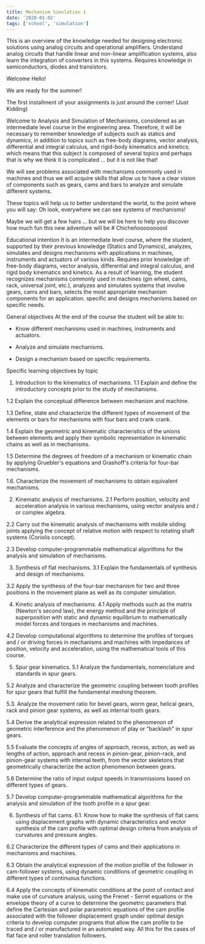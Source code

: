 ```yaml
---
title: Mechanism Simulation 1
date: '2020-01-02'
tags: ['school', 'simulation']
---
```



This is an overview of the knowledge needed for designing electronic solutions using analog circuits and operational amplifiers. Understand analog circuits that handle linear and non-linear amplification systems, also learn the integration of converters in this systems. Requires knowledge in semiconductors, diodes and transistors.



Welcome
Hello!

We are ready for the summer!

The first installment of your assignments is just around the corner! (Just Kidding)

Welcome to Analysis and Simulation of Mechanisms, considered as an intermediate level course in the engineering area. Therefore, it will be necessary to remember knowledge of subjects such as statics and dynamics, in addition to topics such as free-body diagrams, vector analysis, differential and integral calculus, and rigid-body kinematics and kinetics; which means that this subject is composed of several topics and perhaps that is why we think it is complicated ... but it is not like that!

We will see problems associated with mechanisms commonly used in machines and thus we will acquire skills that allow us to have a clear vision of components such as gears, cams and bars to analyze and simulate different systems.

These topics will help us to better understand the world, to the point where you will say: Oh look, everywhere we can see systems of mechanisms!

Maybe we will get a few hairs ... but we will be here to help you discover how much fun this new adventure will be # Chicheñoooooooool


Educational intention
It is an intermediate level course, where the student, supported by their previous knowledge (Statics and Dynamics), analyzes, simulates and designs mechanisms with applications in machines, instruments and actuators of various kinds. Requires prior knowledge of: free-body diagrams, vector analysis, differential and integral calculus, and rigid body kinematics and kinetics. As a result of learning, the student recognizes mechanisms commonly used in machines (gin wheel, cams, rack, universal joint, etc.), analyzes and simulates systems that involve gears, cams and bars, selects the most appropriate mechanism components for an application. specific and designs mechanisms based on specific needs.

General objectives
At the end of the course the student will be able to:

- Know different mechanisms used in machines, instruments and actuators.

- Analyze and simulate mechanisms.

- Design a mechanism based on specific requirements.

Specific learning objectives by topic
1. Introduction to the kinematics of mechanisms.
1.1 Explain and define the introductory concepts prior to the study of mechanisms.

1.2 Explain the conceptual difference between mechanism and machine.

1.3 Define, state and characterize the different types of movement of the elements or bars for mechanisms with four bars and crank crank.

1.4 Explain the geometric and kinematic characteristics of the unions between elements and apply their symbolic representation in kinematic chains as well as in mechanisms.

1.5 Determine the degrees of freedom of a mechanism or kinematic chain by applying Gruebler's equations and Grashoff's criteria for four-bar mechanisms.

1.6. Characterize the movement of mechanisms to obtain equivalent mechanisms.

 

2. Kinematic analysis of mechanisms.
2.1 Perform position, velocity and acceleration analysis in various mechanisms, using vector analysis and / or complex algebra.

 2.2 Carry out the kinematic analysis of mechanisms with mobile sliding joints applying the concept of relative motion with respect to rotating shaft systems (Coriolis concept).

2.3 Develop computer-programmable mathematical algorithms for the analysis and simulation of mechanisms.

 

3. Synthesis of flat mechanisms.
3.1 Explain the fundamentals of synthesis and design of mechanisms.

3.2 Apply the synthesis of the four-bar mechanism for two and three positions in the movement plane as well as its computer simulation.

 

4. Kinetic analysis of mechanisms.
 4.1 Apply methods such as the matrix (Newton's second law), the energy method and the principle of superposition with static and dynamic equilibrium to mathematically model forces and torques in mechanisms and machines.

4.2 Develop computational algorithms to determine the profiles of torques and / or driving forces in mechanisms and machines with impedances of position, velocity and acceleration, using the mathematical tools of this course.

5. Spur gear kinematics.
5.1 Analyze the fundamentals, nomenclature and standards in spur gears.

5.2 Analyze and characterize the geometric coupling between tooth profiles for spur gears that fulfill the fundamental meshing theorem.

5.3. Analyze the movement ratio for bevel gears, worm gear, helical gears, rack and pinion gear systems, as well as internal tooth gears.

5.4 Derive the analytical expression related to the phenomenon of geometric interference and the phenomenon of play or "backlash" in spur gears.

5.5 Evaluate the concepts of angles of approach, recess, action, as well as lengths of action, approach and recess in pinion-gear, pinion-rack, and pinion-gear systems with internal teeth, from the vector skeletons that geometrically characterize the action phenomenon between gears.

5.6 Determine the ratio of input output speeds in transmissions based on different types of gears.

5.7 Develop computer-programmable mathematical algorithms for the analysis and simulation of the tooth profile in a spur gear.

 

6. Synthesis of flat cams.
6.1. Know how to make the synthesis of flat cams using displacement graphs with dynamic characteristics and vector synthesis of the cam profile with optimal design criteria from analysis of curvatures and pressure angles.

6.2 Characterize the different types of cams and their applications in mechanisms and machines.

6.3 Obtain the analytical expression of the motion profile of the follower in cam-follower systems, using dynamic conditions of geometric coupling in different types of continuous functions.

6.4 Apply the concepts of kinematic conditions at the point of contact and make use of curvature analysis, using the Frenet - Serret equations or the envelope theory of a curve to determine the geometric parameters that define the Cartesian and polar parametric equations of the cam profile associated with the follower displacement graph under optimal design criteria to develop computer programs that allow the cam profile to be traced and / or manufactured in an automated way. All this for the cases of flat face and roller translation followers.